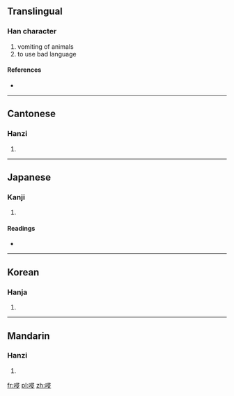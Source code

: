{{also|吣}}
==Translingual==

===Han character===
{{Han char|rn=30|rad=口|as=07|sn=10|four=6704<sub>7</sub>|canj=口尸一水 (RSME)|ids=⿰口⿱⿱彐冖又}}

# vomiting of animals
# to use bad language

====References====
* {{Han ref|kx=0193.051|dkj=03748|dj=0413.140|hdz=10634.130|uh=551A|ud=21786|bh=D0F7|bd=53495}}

----

==Cantonese==

===Hanzi===
{{yue-hanzi|jyut=|y=cham3|sim=吣}}

# {{defn|Cantonese|sort=口07}}

----

==Japanese==

===Kanji===
{{ja-kanji|grade=|rs=口07}}

# {{defn|Japanese|sort=口07}}

====Readings====
* {{ja-readings|on=[[しん]] (shin)|kun=}}

----

==Korean==

===Hanja===
{{ko-hanja|hangeul=침|rv=chim|mr=ch'im}}

# {{defn|Korean|sort=口07}}

----

==Mandarin==

===Hanzi===
{{cmn-hanzi|sim=吣|pin=[[qìn]] ([[qin4]])|wg=ch'in<sup>4</sup>}}

# {{defn|Mandarin|sort=口07}}

[[fr:唚]]
[[pl:唚]]
[[zh:唚]]